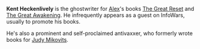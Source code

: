 {{Stub}}

'''Kent Heckenlively''' is the ghostwriter for [[Alex Jones|Alex]]'s books [[The Great Reset]] and [[The Great Awakening]]. He infrequently appears as a guest on InfoWars, usually to promote his books.

He's also a prominent and self-proclaimed antivaxxer, who formerly wrote books for [[Judy Mikovits]].
